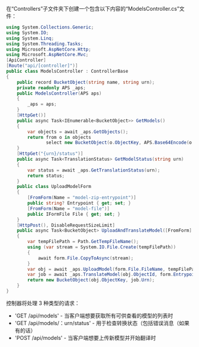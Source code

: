 在“Controllers”子文件夹下创建一个包含以下内容的“ModelsController.cs”文件：

```csharp title="Controllers/ModelsController.cs"
using System.Collections.Generic;
using System.IO;
using System.Linq;
using System.Threading.Tasks;
using Microsoft.AspNetCore.Http;
using Microsoft.AspNetCore.Mvc;
[ApiController]
[Route("api/[controller]")]
public class ModelsController : ControllerBase
{
    public record BucketObject(string name, string urn);
    private readonly APS _aps;
    public ModelsController(APS aps)
    {
        _aps = aps;
    }
    [HttpGet()]
    public async Task<IEnumerable<BucketObject>> GetModels()
    {
        var objects = await _aps.GetObjects();
        return from o in objects
               select new BucketObject(o.ObjectKey, APS.Base64Encode(o.ObjectId));
    }
    [HttpGet("{urn}/status")]
    public async Task<TranslationStatus> GetModelStatus(string urn)
    {
        var status = await _aps.GetTranslationStatus(urn);
        return status;
    }
    public class UploadModelForm
    {
        [FromForm(Name = "model-zip-entrypoint")]
        public string? Entrypoint { get; set; }
        [FromForm(Name = "model-file")]
        public IFormFile File { get; set; }
    }
    [HttpPost(), DisableRequestSizeLimit]
    public async Task<BucketObject> UploadAndTranslateModel([FromForm] UploadModelForm form)
    {
        var tempFilePath = Path.GetTempFileName();
        using (var stream = System.IO.File.Create(tempFilePath))
        {
            await form.File.CopyToAsync(stream);
        }
        var obj = await _aps.UploadModel(form.File.FileName, tempFilePath);
        var job = await _aps.TranslateModel(obj.ObjectId, form.Entrypoint);
        return new BucketObject(obj.ObjectKey, job.Urn);
    }
}
```

控制器将处理 3 种类型的请求：

- 'GET /api/models' - 当客户端想要获取所有可供查看的模型的列表时
- 'GET /api/models/：urn/status' - 用于检查转换状态（包括错误消息（如果有的话）
- 'POST /api/models' - 当客户端想要上传新模型并开始翻译时